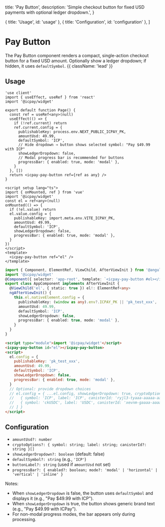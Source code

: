   title: 'Pay Button',
  description: 'Simple checkout button for fixed USD payments with optional ledger dropdown.',
}

  { title: 'Usage', id: 'usage' },
  { title: 'Configuration', id: 'configuration' },
]

# Pay Button

The Pay Button component renders a compact, single-action checkout button for a fixed USD amount. Optionally show a ledger dropdown; if hidden, it uses `defaultSymbol`. {{ className: 'lead' }}

## Usage

<CodeGroup title="Pay Button">

```tsx {{ title: 'Next.js' }}
'use client'
import { useEffect, useRef } from 'react'
import '@icpay/widget'

export default function Page() {
  const ref = useRef<any>(null)
  useEffect(() => {
    if (!ref.current) return
    ref.current.config = {
      publishableKey: process.env.NEXT_PUBLIC_ICPAY_PK,
      amountUsd: 49.99,
      defaultSymbol: 'ICP',
      // Hide dropdown → button shows selected symbol: "Pay $49.99 with ICP"
      showLedgerDropdown: false,
      // Modal progress bar is recommended for buttons
      progressBar: { enabled: true, mode: 'modal' },
    }
  }, [])
  return <icpay-pay-button ref={ref as any} />
}
```

```vue {{ title: 'Vue.js' }}
<script setup lang="ts">
import { onMounted, ref } from 'vue'
import '@icpay/widget'
const el = ref<any>(null)
onMounted(() => {
  if (!el.value) return
  el.value.config = {
    publishableKey: import.meta.env.VITE_ICPAY_PK,
    amountUsd: 49.99,
    defaultSymbol: 'ICP',
    showLedgerDropdown: false,
    progressBar: { enabled: true, mode: 'modal' },
  }
})
</script>
<template>
  <icpay-pay-button ref="el" />
</template>
```

```ts {{ title: 'Angular' }}
import { Component, ElementRef, ViewChild, AfterViewInit } from '@angular/core'
import '@icpay/widget'
@Component({ selector: 'app-root', template: `<icpay-pay-button #el></icpay-pay-button>` })
export class AppComponent implements AfterViewInit {
  @ViewChild('el', { static: true }) el!: ElementRef<any>
  ngAfterViewInit() {
    this.el.nativeElement.config = {
      publishableKey: (window as any).env?.ICPAY_PK || 'pk_test_xxx',
      amountUsd: 49.99,
      defaultSymbol: 'ICP',
      showLedgerDropdown: false,
      progressBar: { enabled: true, mode: 'modal' },
    }
  }
}
```

```html {{ title: 'No framework' }}
<script type="module">import '@icpay/widget'</script>
<icpay-pay-button id="el"></icpay-pay-button>
<script>
  el.config = {
    publishableKey: 'pk_test_xxx',
    amountUsd: 49.99,
    defaultSymbol: 'ICP',
    showLedgerDropdown: false,
    progressBar: { enabled: true, mode: 'modal' },
  }
  // Optional: provide dropdown choices
  // el.config = { ...el.config, showLedgerDropdown: true, cryptoOptions: [
  //   { symbol: 'ICP', label: 'ICP', canisterId: 'ryjl3-tyaaa-aaaaa-aaaba-cai' },
  //   { symbol: 'ckUSDC', label: 'USDC', canisterId: 'xevnm-gaaaa-aaaar-qafnq-cai' },
  // ] }
</script>
```

</CodeGroup>

## Configuration

- `amountUsd?: number`
- `cryptoOptions?: { symbol: string; label: string; canisterId?: string }[]`
- `showLedgerDropdown?: boolean` (default: false)
- `defaultSymbol?: string` (e.g., `'ICP'`)
- `buttonLabel?: string` (used if `amountUsd` not set)
- `progressBar?: { enabled?: boolean; mode?: 'modal' | 'horizontal' | 'vertical' | 'inline' }`

Notes:
- When `showLedgerDropdown` is false, the button uses `defaultSymbol` and displays it (e.g., "Pay $49.99 with ICP").
- When `showLedgerDropdown` is true, the button shows generic brand text (e.g., "Pay $49.99 with ICPay").
- For non-modal progress modes, the bar appears only during processing.


